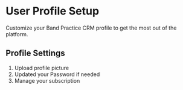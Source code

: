 # User Profile Setup

Customize your Band Practice CRM profile to get the most out of the platform.

## Profile Settings

1. Upload profile picture
2. Updated your Password if needed
3. Manage your subscription